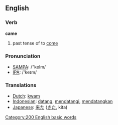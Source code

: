 ==English==
=== Verb ===
'''came'''

# past tense of to [[come]]

=== Pronunciation ===
*[[w:SAMPA|SAMPA]]: /"keIm/
*[[w:IPA|IPA]]: /'keɪm/

=== Translations ===
*[[Dutch]]: [[kwam]]
*[[Indonesian]]: [[datang]], [[datang|mendatangi]], [[datang|mendatangkan]]
*[[Japanese]]: [[来た]] ([[きた]], kita)
[[Category:200 English basic words]]